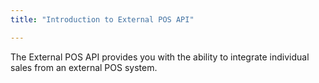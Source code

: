 ```yaml
---
title: "Introduction to External POS API"

---
```


The External POS API provides you with the ability to integrate individual sales from an external POS system.